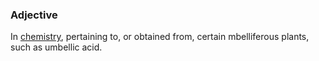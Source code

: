 ==='''Adjective'''===
In [[chemistry]], pertaining to, or obtained from, certain mbelliferous plants, such as umbellic acid.